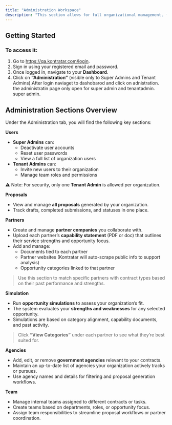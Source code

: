 ```yaml
---
title: "Administration Workspace"
description: "This section allows for full organizational management, from user roles to partners, proposals, and agency setup."
---
```


## **Getting Started**

### To access it:

1. Go to https://qa.kontratar.com/login.
2. Sign in using your registered email and password.
3. Once logged in, navigate to your **Dashboard**.
4. Click on **“Administration”** (visible only to Super Admins and Tenant Admins).After login naviaget to dashobarod and click on adnistration. the administratin page only open for super admin and tenantadmin. super admin. 

## **Administration Sections Overview**

Under the Administration tab, you will find the following key sections:

**Users**

- **Super Admins** can:
  - Deactivate user accounts
  - Reset user passwords
  - View a full list of organization users
- **Tenant Admins** can:
  - Invite new users to their organization
  - Manage team roles and permissions

⚠️ Note: For security, only one **Tenant Admin** is allowed per organization.

**Proposals**

- View and manage **all proposals** generated by your organization.
- Track drafts, completed submissions, and statuses in one place.

**Partners**

- Create and manage **partner companies** you collaborate with.
- Upload each partner’s **capability statement** (PDF or doc) that outlines their service strengths and opportunity focus.
- Add and manage:
  - Documents tied to each partner
  - Partner websites (Kontratar will auto-scrape public info to support analysis)
  - Opportunity categories linked to that partner

> Use this section to match specific partners with contract types based on their past performance and strengths.

**Simulation**

- Run **opportunity simulations** to assess your organization’s fit.
- The system evaluates your **strengths and weaknesses** for any selected opportunity.
- Simulations are based on category alignment, capability documents, and past activity.

> Click **“View Categories”** under each partner to see what they’re best suited for.

**Agencies**

- Add, edit, or remove **government agencies** relevant to your contracts.
- Maintain an up-to-date list of agencies your organization actively tracks or pursues.
- Use agency names and details for filtering and proposal generation workflows.

**Team**

- Manage internal teams assigned to different contracts or tasks.
- Create teams based on departments, roles, or opportunity focus.
- Assign team responsibilities to streamline proposal workflows or partner coordination.
